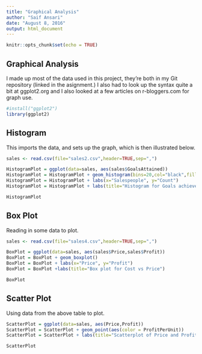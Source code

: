 ---
title: "Graphical Analysis"
author: "Saif Ansari"
date: "August 8, 2016"
output: html_document
---

```{r setup, include=FALSE}
knitr::opts_chunk$set(echo = TRUE)
```

## Graphical Analysis

I made up most of the data used in this project, they're both in my Git repository (linked in the asignment.) I also had to look up the syntax quite a bit at ggplot2.org and I also looked at a few articles on r-bloggers.com for graph use.

```{r}
#install("ggplot2")
library(ggplot2)
```

## Histogram

This imports the data, and sets up the graph, which is then illustrated below.

```{r}
sales <- read.csv(file="sales2.csv",header=TRUE,sep=",")

HistogramPlot = ggplot(data=sales, aes(sales$GoalsAttained))
HistogramPlot = HistogramPlot + geom_histogram(bins=20,col="black",fill="gray")
HistogramPlot = HistogramPlot + labs(x="Salespeople", y="Count")
HistogramPlot = HistogramPlot + labs(title="Histogram for Goals achieved during a month")

```
```{r echo=FALSE}
HistogramPlot
```

## Box Plot

Reading in some data to plot.

```{r}
sales <- read.csv(file="sales4.csv",header=TRUE,sep=",")

BoxPlot = ggplot(data=sales, aes(sales$Price,sales$Profit))
BoxPlot = BoxPlot + geom_boxplot() 
BoxPlot = BoxPlot + labs(x="Price", y="Profit")
BoxPlot = BoxPlot +labs(title="Box plot for Cost vs Price")
```
```{r echo=FALSE}
BoxPlot
```

## Scatter Plot

Using data from the above table to plot.

```{r}
ScatterPlot = ggplot(data=sales, aes(Price,Profit))
ScatterPlot = ScatterPlot + geom_point(aes(color = ProfitPerUnit))
ScatterPlot = ScatterPlot + labs(title="Scatterplot of Price and Profit as well as Profit Per unit")
```
```{r echo=FALSE}
ScatterPlot
```